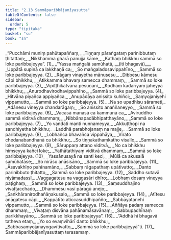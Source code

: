 ```yaml
---
title: "2.13 Sammāparibbājanīyasutta"
tableOfContents: false
sidebar:
  order: 5
type: "tipitaka"
basket: "su"
book: "sn"
---
```



<DynamicBreadcrumb />

<Division number="362" book="sn" bookNo="18" page="332">

<Paragraph number="419" type="verses" book="sn">
_“Pucchāmi muniṃ pahūtapaññaṃ,_  
_Tiṇṇaṃ pāraṅgataṃ parinibbutaṃ ṭhitattaṃ;_  
_Nikkhamma gharā panujja kāme,_  
_Kathaṃ bhikkhu sammā so loke paribbajeyya”. (1)_  

</Paragraph>

</Division>
<Division number="363" book="sn" bookNo="18" page="332">

<Paragraph number="420" type="verses" book="sn">
_“Yassa maṅgalā samūhatā, __(iti bhagavā)___  
_Uppātā supinā ca lakkhaṇā ca;_  
_So maṅgaladosavippahīno,_  
_Sammā so loke paribbajeyya. (2)_  

</Paragraph>

</Division>
<Division number="364" book="sn" bookNo="18" page="332">

<Paragraph number="421" type="verses" book="sn">
_Rāgaṃ vinayetha mānusesu,_  
_Dibbesu kāmesu cāpi bhikkhu;_  
_Atikkamma bhavaṃ samecca dhammaṃ,_  
_Sammā so loke paribbajeyya. (3)_  

</Paragraph>

</Division>
<Division number="365" book="sn" bookNo="18" page="333">

<Paragraph number="422" type="verses" book="sn">
_Vipiṭṭhikatvāna pesuṇāni,_  
_Kodhaṃ kadarīyaṃ jaheyya bhikkhu;_  
_Anurodhavirodhavippahīno,_  
_Sammā so loke paribbajeyya. (4)_  

</Paragraph>

</Division>
<Division number="366" book="sn" bookNo="18" page="333">

<Paragraph number="423" type="verses" book="sn">
_Hitvāna piyañca appiyañca,_  
_Anupādāya anissito kuhiñci;_  
_Saṃyojaniyehi vippamutto,_  
_Sammā so loke paribbajeyya. (5)_  

</Paragraph>

</Division>
<Division number="367" book="sn" bookNo="18" page="333">

<Paragraph number="424" type="verses" book="sn">
_Na so upadhīsu sārameti,_  
_Ādānesu vineyya chandarāgaṃ;_  
_So anissito anaññaneyyo,_  
_Sammā so loke paribbajeyya. (6)_  

</Paragraph>

</Division>
<Division number="368" book="sn" bookNo="18" page="333">

<Paragraph number="425" type="verses" book="sn">
_Vacasā manasā ca kammunā ca,_  
_Aviruddho sammā viditvā dhammaṃ;_  
_Nibbānapadābhipatthayāno,_  
_Sammā so loke paribbajeyya. (7)_  

</Paragraph>

</Division>
<Division number="369" book="sn" bookNo="18" page="333">

<Paragraph number="426" type="verses" book="sn">
_Yo vandati manti nunnameyya,_  
_Akkuṭṭhopi na sandhiyetha bhikkhu;_  
_Laddhā parabhojanaṃ na majje,_  
_Sammā so loke paribbajeyya. (8)_  

</Paragraph>

</Division>
<Division number="370" book="sn" bookNo="18" page="333">

<Paragraph number="427" type="verses" book="sn">
_Lobhañca bhavañca vippahāya,_  
_Virato chedanabandhanā ca bhikkhu;_  
_So tiṇṇakathaṃkatho visallo,_  
_Sammā so loke paribbajeyya. (9)_  

</Paragraph>

</Division>
<Division number="371" book="sn" bookNo="18" page="333">

<Paragraph number="428" type="verses" book="sn">
_Sāruppaṃ attano viditvā,_  
_No ca bhikkhu hiṃseyya kañci loke;_  
_Yathātathiyaṃ viditvā dhammaṃ,_  
_Sammā so loke paribbajeyya. (10)_  

</Paragraph>

</Division>
<Division number="372" book="sn" bookNo="18" page="334">

<Paragraph number="429" type="verses" book="sn">
_Yassānusayā na santi keci,_  
_Mūlā ca akusalā samūhatāse;_  
_So nirāso anāsisāno,_  
_Sammā so loke paribbajeyya. (11)_  

</Paragraph>

</Division>
<Division number="373" book="sn" bookNo="18" page="334">

<Paragraph number="430" type="verses" book="sn">
_Āsavakhīṇo pahīnamāno,_  
_Sabbaṃ rāgapathaṃ upātivatto;_  
_Danto parinibbuto ṭhitatto,_  
_Sammā so loke paribbajeyya. (12)_  

</Paragraph>

</Division>
<Division number="374" book="sn" bookNo="18" page="334">

<Paragraph number="431" type="verses" book="sn">
_Saddho sutavā niyāmadassī,_  
_Vaggagatesu na vaggasāri dhīro;_  
_Lobhaṃ dosaṃ vineyya paṭighaṃ,_  
_Sammā so loke paribbajeyya. (13)_  

</Paragraph>

</Division>
<Division number="375" book="sn" bookNo="18" page="334">

<Paragraph number="432" type="verses" book="sn">
_Saṃsuddhajino vivaṭṭacchado,_  
_Dhammesu vasī pāragū anejo;_  
_Saṅkhāranirodhañāṇakusalo,_  
_Sammā so loke paribbajeyya. (14)_  

</Paragraph>

</Division>
<Division number="376" book="sn" bookNo="18" page="334">

<Paragraph number="433" type="verses" book="sn">
_Atītesu anāgatesu cāpi,_  
_Kappātīto aticcasuddhipañño;_  
_Sabbāyatanehi vippamutto,_  
_Sammā so loke paribbajeyya. (15)_  

</Paragraph>

</Division>
<Division number="377" book="sn" bookNo="18" page="334">

<Paragraph number="434" type="verses" book="sn">
_Aññāya padaṃ samecca dhammaṃ,_  
_Vivaṭaṃ disvāna pahānamāsavānaṃ;_  
_Sabbupadhīnaṃ parikkhayāno,_  
_Sammā so loke paribbajeyya”. (16)_  

</Paragraph>

</Division>
<Division number="378" book="sn" bookNo="18" page="335">

<Paragraph number="435" type="verses" book="sn">
_“Addhā hi bhagavā tatheva etaṃ,_  
_Yo so evaṃvihārī danto bhikkhu;_  
_Sabbasaṃyojanayogavītivatto,_  
_Sammā so loke paribbajeyyā”ti. (17)_  


</Paragraph>
</Division>

<Paragraph number="436" type="center" book="sn">
Sammāparibbājanīyasuttaṃ terasamaṃ.
</Paragraph>
